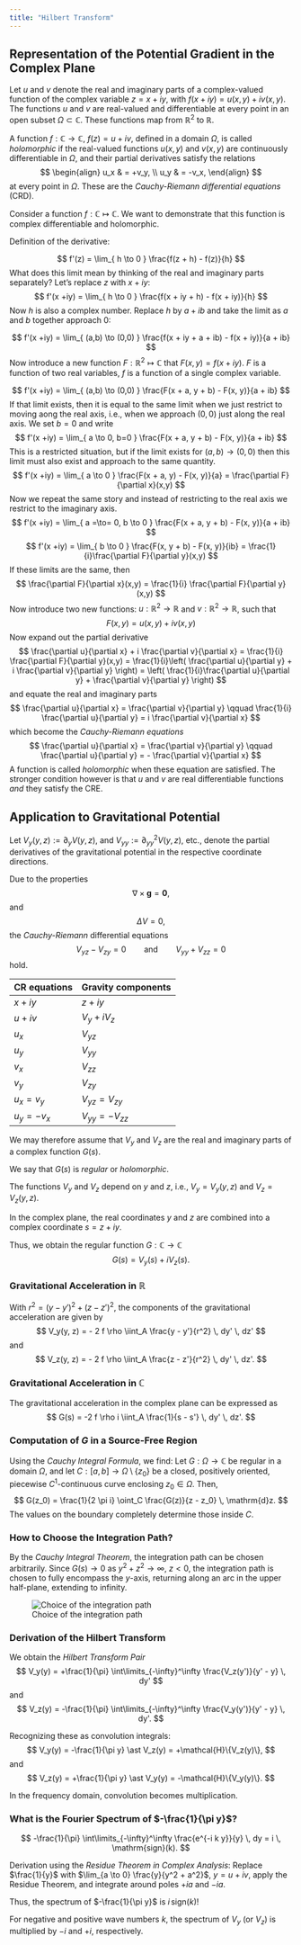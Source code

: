```yaml
---
title: "Hilbert Transform"
---
```


## Representation of the Potential Gradient in the Complex Plane

Let $u$ and $v$ denote the real and imaginary parts of a complex-valued function of the complex variable $z = x + i y$, with $f(x + iy) = u(x,y) + iv(x,y)$. The functions $u$ and $v$ are real-valued and differentiable at every point in an open subset $\Omega \subset \mathbb{C}$. These functions map from $\mathbb{R}^2$ to $\mathbb{R}$.

A function $f: \mathbb{C} \to \mathbb{C}$, $f(z) = u + iv$, defined in a domain $\Omega$, is called _holomorphic_ if the real-valued functions $u(x,y)$ and $v(x,y)$ are continuously differentiable in $\Omega$, and their partial derivatives satisfy the relations
$$
\begin{align}
u_x & = +v_y, \\
u_y & = -v_x,
\end{align}
$$
at every point in $\Omega$. These are the _Cauchy-Riemann differential equations_ (CRD).

Consider a function $f: \mathbb{C} \mapsto \mathbb{C}$. We want to demonstrate that this function is complex differentiable and holomorphic.

Definition of the derivative:

$$
f'(z) = \lim_{ h \to 0 } \frac{f(z + h) - f(z)}{h}
$$
What does this limit mean by thinking of the real and imaginary parts separately? Let's replace $z$ with $x+iy$:
$$
f'(x +iy) = \lim_{ h \to 0 } \frac{f(x + iy + h) - f(x + iy)}{h}
$$
Now $h$ is also a complex number. Replace $h$ by $a + ib$ and take the limit as $a$ and $b$ together approach $0$:

$$
f'(x +iy) = \lim_{ (a,b) \to (0,0) } \frac{f(x + iy + a + ib) - f(x + iy)}{a + ib}
$$
Now introduce a new function $F: \mathbb{R}^{2} \mapsto \mathbb{C}$ that $F(x,y) = f(x + iy)$. $F$ is a function of two real variables, $f$ is a function of a single complex variable.

$$
f'(x +iy) = \lim_{ (a,b) \to (0,0) } \frac{F(x + a, y + b) - F(x, y)}{a + ib}
$$
If that limit exists, then it is equal to the same limit when we just restrict to moving aong the real axis, i.e., when we approach $(0,0)$ just along the real axis.
We set $b=0$ and write
$$
f'(x +iy) = \lim_{ a \to 0, b=0 } \frac{F(x + a, y + b) - F(x, y)}{a + ib}
$$
This is a restricted situation, but if the limit exists for $(a,b) \to (0,0)$ then this limit must also exist and approach to the same quantity.
$$
f'(x +iy) = \lim_{ a \to 0 } \frac{F(x + a, y) - F(x, y)}{a} = \frac{\partial F}{\partial x}(x,y)
$$
Now we repeat the same story and instead of restricting to the real axis we restrict to the imaginary axis.
$$
f'(x +iy) = \lim_{ a =\to= 0, b \to 0 } \frac{F(x + a, y + b) - F(x, y)}{a + ib}
$$
$$
f'(x +iy) = \lim_{ b \to 0 } \frac{F(x, y + b) - F(x, y)}{ib} = \frac{1}{i}\frac{\partial F}{\partial y}(x,y)
$$
If these limits are the same, then
$$
\frac{\partial F}{\partial x}(x,y) = \frac{1}{i} \frac{\partial F}{\partial y}(x,y)
$$
Now introduce two new functions: $u: \mathbb{R}^{2} \to \mathbb{R}$ and $v: \mathbb{R}^{2} \to \mathbb{R}$, such that
$$
F(x,y) = u(x,y) + i v(x,y)
$$
Now expand out the partial derivative
$$
\frac{\partial u}{\partial x} + i \frac{\partial v}{\partial x} = \frac{1}{i} \frac{\partial F}{\partial y}(x,y) = \frac{1}{i}\left( \frac{\partial u}{\partial y} + i \frac{\partial v}{\partial y} \right) = \left( \frac{1}{i}\frac{\partial u}{\partial y} + \frac{\partial v}{\partial y} \right)
$$
and equate the real and imaginary parts
$$
\frac{\partial u}{\partial x} = \frac{\partial v}{\partial y} \qquad \frac{1}{i} \frac{\partial u}{\partial y} = i \frac{\partial v}{\partial x}
$$
which become the _Cauchy-Riemann equations_
$$
\frac{\partial u}{\partial x} = \frac{\partial v}{\partial y} \qquad \frac{\partial u}{\partial y} = - \frac{\partial v}{\partial x}
$$
A function is called _holomorphic_ when these equation are satisfied. The stronger condition however is that  $u$ and $v$ are real differentiable functions _and_ they satisfy the CRE.

## Application to Gravitational Potential
Let $V_y(y,z) := \partial_y V(y,z)$, and $V_{yy} := \partial^2_{yy}V(y,z)$, etc., denote the partial derivatives of the gravitational potential in the respective coordinate directions.


Due to the properties
$$\nabla \times \mathbf{g} = \mathbf{0},$$
and
$$\Delta V = 0,$$
the *Cauchy-Riemann* differential equations
$$
V_{yz} - V_{zy} = 0 \qquad \text{and} \qquad V_{yy} + V_{zz} = 0
$$
hold.

::: {.callout-note title="Correspondence between CR and gravity"}

| CR equations | Gravity components |
|--------|---------|
|  $x+iy$  | $z+iy$ |
| $u+iv$ | $V_y + i V_z$ |
| $u_x$ | $V_{yz}$ |
| $u_y$ | $V_{yy}$ |
| $v_x$ | $V_{zz}$ |
| $v_y$ | $V_{zy}$ |
| $u_x = v_y$ | $V_{yz} = V_{zy}$ |
| $u_y = -v_x$ | $V_{yy} = -V_{zz}$ |

:::


We may therefore assume that $V_y$ and $V_z$ are the real and imaginary parts of a complex function $G(s)$.

We say that $G(s)$ is _regular_ or _holomorphic_.

The functions $V_y$ and $V_z$ depend on $y$ and $z$, i.e., $V_y = V_y(y, z)$ and $V_z = V_z(y, z)$.


In the complex plane, the real coordinates $y$ and $z$ are combined into a complex coordinate $s = z + iy$.

Thus, we obtain the regular function $G : \mathbb{C} \to \mathbb{C}$
$$
G(s) = V_y(s) + i V_z(s).
$$


### Gravitational Acceleration in $\mathbb{R}$

With $r^2 = (y - y')^2 + (z - z')^2$, the components of the gravitational acceleration are given by
$$
V_y(y, z) = - 2 f \rho \iint_A \frac{y - y'}{r^2} \, dy' \, dz'
$$
and
$$
V_z(y, z) = - 2 f \rho \iint_A \frac{z - z'}{r^2} \, dy' \, dz'.
$$


### Gravitational Acceleration in $\mathbb{C}$

The gravitational acceleration in the complex plane can be expressed as
$$
G(s) = -2 f \rho i \iint_A \frac{1}{s - s'} \, dy' \, dz'.
$$

### Computation of $G$ in a Source-Free Region

Using the *Cauchy Integral Formula*, we find:
Let $G : \Omega \to \mathbb{C}$ be regular in a domain $\Omega$, and let $C : [a, b] \to \Omega \setminus \{z_0\}$ be a closed, positively oriented, piecewise $C^1$-continuous curve enclosing $z_0 \in \Omega$. Then,
$$
G(z_0) = \frac{1}{2 \pi i} \oint_C \frac{G(z)}{z - z_0} \, \mathrm{d}z.
$$
The values on the boundary completely determine those inside $C$.

### How to Choose the Integration Path?

By the *Cauchy Integral Theorem*, the integration path can be chosen arbitrarily. Since $G(s) \to 0$ as $y^2 + z^2 \to \infty$, $z < 0$, the integration path is chosen to fully encompass the $y$-axis, returning along an arc in the upper half-plane, extending to infinity.

![Choice of the integration path](images/contour_integral.excalidraw.svg){#fig-contour}

### Derivation of the Hilbert Transform

We obtain the *Hilbert Transform Pair*
$$
V_y(y) = +\frac{1}{\pi} \int\limits_{-\infty}^\infty \frac{V_z(y')}{y' - y} \, dy'
$$
and
$$
V_z(y) = -\frac{1}{\pi} \int\limits_{-\infty}^\infty \frac{V_y(y')}{y' - y} \, dy'.
$$


Recognizing these as convolution integrals:
$$
V_y(y) = -\frac{1}{\pi y} \ast V_z(y) = +\mathcal{H}\{V_z(y)\},
$$
and
$$
V_z(y) = +\frac{1}{\pi y} \ast V_y(y) = -\mathcal{H}\{V_y(y)\}.
$$

In the frequency domain, convolution becomes multiplication.


### What is the Fourier Spectrum of $-\frac{1}{\pi y}$?


$$
-\frac{1}{\pi} \int\limits_{-\infty}^\infty \frac{e^{-i k y}}{y} \, dy = i \, \mathrm{sign}(k).
$$

Derivation using the *Residue Theorem in Complex Analysis*: Replace $\frac{1}{y}$ with $\lim_{a \to 0} \frac{y}{y^2 + a^2}$, $y = u + iv$, apply the Residue Theorem, and integrate around poles $+ia$ and $-ia$.

Thus, the spectrum of $-\frac{1}{\pi y}$ is $i \, \mathrm{sign}(k)$!

For negative and positive wave numbers $k$, the spectrum of $V_y$ (or $V_z$) is multiplied by $-i$ and $+i$, respectively.